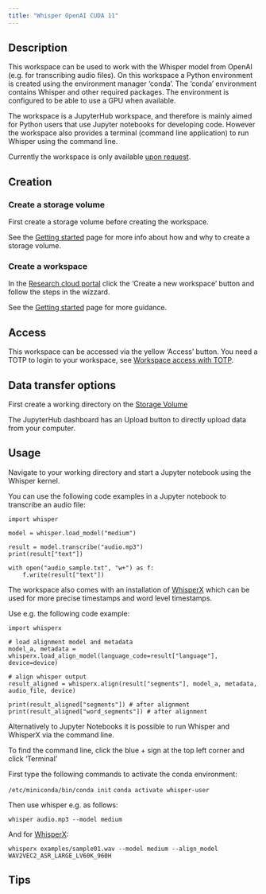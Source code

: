 ```yaml
--- 
title: "Whisper OpenAI CUDA 11"
---
```


## Description
This workspace can be used to work with the Whisper model from OpenAI (e.g. for transcribing audio files). On this workspace a Python environment is created using the environment manager 'conda'. The 'conda' environment contains Whisper and other required packages. The environment is configured to be able to use a GPU when available.

The workspace is a JupyterHub workspace, and therefore is mainly aimed for Python users that use Jupyter notebooks for developing code. However the workspace also provides a terminal (command line application) to run Whisper using the command line.

Currently the workspace is only available [upon request](../contact.qmd).

## Creation

### Create a storage volume
First create a storage volume before creating the workspace.

See the [Getting started](../getting-started.qmd#create-storage-volume) page for more info about how and why to create a storage volume.

### Create a workspace

In the [Research cloud portal](https://surfresearchcloud.nl) click the 'Create a new workspace' button and follow the steps in the wizzard.

See the [Getting started](../getting-started.qmd#create-a-workspace) page for more guidance.

## Access
This workspace can be accessed via the yellow 'Access' button. You need a TOTP to login to your workspace, see [Workspace access with TOTP](https://servicedesk.surf.nl/wiki/display/WIKI/Log+in+to+your+workspace#Logintoyourworkspace-WorkspaceAccesswithTOTP).

## Data transfer options
First create a working directory on the [Storage Volume](../getting-started.qmd#where-can-i-find-the-storage-volume)

The JupyterHub dashboard has an Upload button to directly upload data from your computer. 

## Usage
Navigate to your working directory and start a Jupyter notebook using the Whisper kernel.

You can use the following code examples in a Jupyter notebook to transcribe an audio file:

```
import whisper
```

```
model = whisper.load_model("medium")

result = model.transcribe("audio.mp3")
print(result["text"])
```
```
with open("audio_sample.txt", "w+") as f:
    f.write(result["text"])
```


The workspace also comes with an installation of [WhisperX](https://github.com/m-bain/whisperX) which can be used for more precise timestamps and word level timestamps.

Use e.g. the following code example:

```
import whisperx

# load alignment model and metadata
model_a, metadata = whisperx.load_align_model(language_code=result["language"], device=device)

# align whisper output
result_aligned = whisperx.align(result["segments"], model_a, metadata, audio_file, device)

print(result_aligned["segments"]) # after alignment
print(result_aligned["word_segments"]) # after alignment
```

Alternatively to Jupyter Notebooks it is possible to run Whisper and WhisperX via the command line.

To find the command line, click the blue + sign at the top left corner and click 'Terminal'

First type the following commands to activate the conda environment:

`/etc/miniconda/bin/conda init`
`conda activate whisper-user`

Then use whisper e.g. as follows:

`whisper audio.mp3 --model medium`

And for [WhisperX](https://github.com/m-bain/whisperX):

`whisperx examples/sample01.wav --model medium --align_model WAV2VEC2_ASR_LARGE_LV60K_960H`


## Tips

